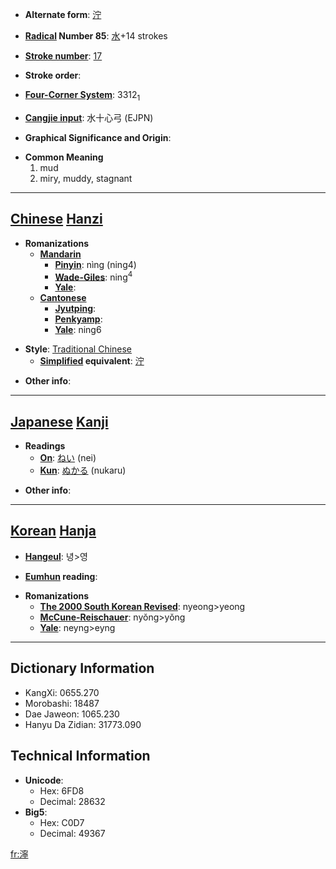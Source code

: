 * '''Alternate form''': [[泞]]

* '''[[Wiktionary:Chinese radical index| Radical]] Number 85''': [[Wiktionary:Chinese radical index 水|水]]+14 strokes

* '''[[Wiktionary:Chinese total strokes index|Stroke number]]''': [[Wiktionary:Chinese total strokes index 17|17]]

* '''Stroke order''': 

* '''[[Wiktionary:Chinese four corner index|Four-Corner System]]''': 3312<sub>1</sub>

* '''[[Wiktionary:Chinese Cangjie index|Cangjie input]]''': 水十心弓 (EJPN)

* '''Graphical Significance and Origin''': 

* '''Common Meaning'''
*#mud
*# miry, muddy, stagnant


----

== [[Chinese]] [[Hanzi]] ==

* '''Romanizations'''
** '''[[Mandarin]]'''
*** '''[[Pinyin]]''': nìng (ning4)
*** '''[[Wade-Giles]]''': ning<sup>4</sup>
*** '''[[Yale]]''': 
** '''[[Cantonese]]'''
*** '''[[Jyutping]]''':
*** '''[[Penkyamp]]''': 
*** '''[[Yale]]''': ning6

* '''Style''': [[Traditional Chinese]] 
** '''[[Simplified Chinese|Simplified]] equivalent''': [[泞]]

* '''Other info''': 

----

== [[Japanese]] [[Kanji]] ==

* '''Readings'''
** '''[[On]]''': [[ねい]] (nei)
** '''[[Kun]]''': [[ぬかる]] (nukaru)

* '''Other info''':  

----

== [[Korean]] [[Hanja]] ==

* '''[[Hangeul]]''': 녕>영

* '''[[Eumhun]] reading''': 

* '''Romanizations'''
** '''[[The 2000 South Korean Revised Romanization|The 2000 South Korean Revised]]''': nyeong>yeong
** '''[[McCune-Reischauer]]''': nyŏng>yŏng
** '''[[Yale]]''': neyng>eyng

----

== Dictionary Information ==

* KangXi: 0655.270
* Morobashi: 18487
* Dae Jaweon: 1065.230
* Hanyu Da Zidian: 31773.090

== Technical Information ==

* '''Unicode''':
** Hex: 6FD8
** Decimal: 28632
* '''Big5''':
** Hex: C0D7
** Decimal: 49367

[[fr:濘]]